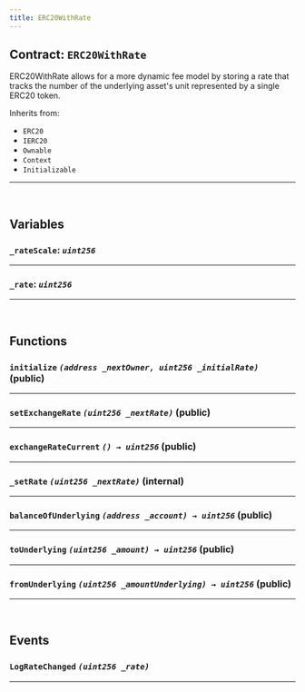 ```yaml
---
title: ERC20WithRate
---
```



<DocTag type={DocType.Reference} />

## Contract: `ERC20WithRate`

ERC20WithRate allows for a more dynamic fee model by storing a rate
that tracks the number of the underlying asset's unit represented by a
single ERC20 token.



Inherits from:

- `ERC20`
- `IERC20`
- `Ownable`
- `Context`
- `Initializable`


<hr />


<br />

## Variables


### **`_rateScale`**: *`uint256`*







<hr />

### **`_rate`**: *`uint256`*







<hr />



<br />

## Functions

### **`initialize`** *`(address _nextOwner, uint256 _initialRate)`* (public)







<hr />

### **`setExchangeRate`** *`(uint256 _nextRate)`* (public)







<hr />

### **`exchangeRateCurrent`** *`() → uint256`* (public)







<hr />

### **`_setRate`** *`(uint256 _nextRate)`* (internal)







<hr />

### **`balanceOfUnderlying`** *`(address _account) → uint256`* (public)







<hr />

### **`toUnderlying`** *`(uint256 _amount) → uint256`* (public)







<hr />

### **`fromUnderlying`** *`(uint256 _amountUnderlying) → uint256`* (public)







<hr />



<br />

## Events

### **`LogRateChanged`** *`(uint256 _rate)`*





<hr />

